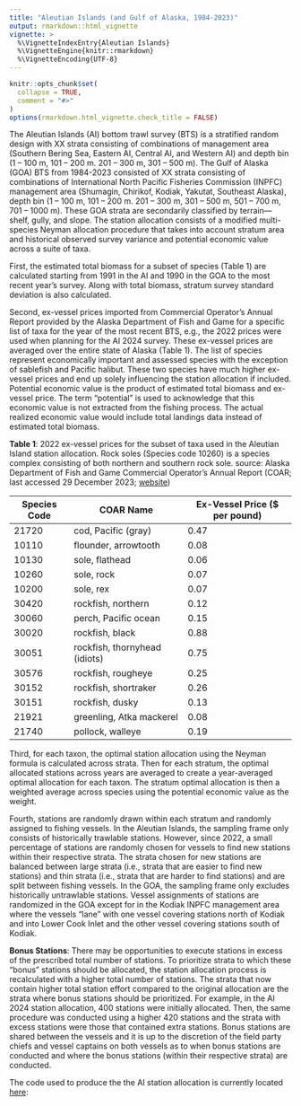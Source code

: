 ```yaml
---
title: "Aleutian Islands (and Gulf of Alaska, 1984-2023)"
output: rmarkdown::html_vignette
vignette: >
  %\VignetteIndexEntry{Aleutian Islands}
  %\VignetteEngine{knitr::rmarkdown}
  %\VignetteEncoding{UTF-8}
---
```


```r
knitr::opts_chunk$set(
  collapse = TRUE,
  comment = "#>"
)
options(rmarkdown.html_vignette.check_title = FALSE)
```

The Aleutian Islands (AI) bottom trawl survey (BTS) is a stratified random design with XX strata consisting of combinations of management area (Southern Bering Sea, Eastern AI, Central AI, and Western AI) and depth bin (1 – 100 m, 101 – 200 m. 201 – 300 m, 301 – 500 m). The Gulf of Alaska (GOA) BTS from 1984-2023 consisted of XX strata consisting of combinations of International North Pacific Fisheries Commission (INPFC) management area (Shumagin, Chirikof, Kodiak, Yakutat, Southeast Alaska), depth bin (1 – 100 m, 101 – 200 m. 201 – 300 m, 301 – 500 m, 501 – 700 m, 701 – 1000 m). These GOA strata are secondarily classified by terrain—shelf, gully, and slope. The station allocation consists of a modified multi-species Neyman allocation procedure that takes into account stratum area and historical observed survey variance and potential economic value across a suite of taxa.

First, the estimated total biomass for a subset of species (Table 1) are calculated starting from 1991 in the AI and 1990 in the GOA to the most recent year’s survey. Along with total biomass, stratum survey standard deviation is also calculated.

Second, ex-vessel prices imported from Commercial Operator’s Annual Report provided by the Alaska Department of Fish and Game for a specific list of taxa for the year of the most recent BTS, e.g., the 2022 prices were used when planning for the AI 2024 survey. These ex-vessel prices are averaged over the entire state of Alaska (Table 1). The list of species represent economically important and assessed species with the exception of sablefish and Pacific halibut. These two species have much higher ex-vessel prices and end up solely influencing the station allocation if included. Potential economic value is the product of estimated total biomass and ex-vessel price. The term “potential” is used to acknowledge that this economic value is not extracted from the fishing process. The actual realized economic value would include total landings data instead of estimated total biomass.


**Table 1**: 2022 ex-vessel prices for the subset of taxa used in the Aleutian Island station allocation. Rock soles (Species code 10260) is a species complex consisting of both northern and southern rock sole. source: Alaska Department of Fish and Game Commercial Operator’s Annual Report (COAR; last accessed 29 December 2023; [website](https://www.adfg.alaska.gov/index.cfm?adfg=fishlicense.coar_buying))

|     Species Code    |     COAR Name                          |     Ex-Vessel Price ($ per pound)    |
|---------------------|----------------------------------------|--------------------------------------|
|     21720           |     cod, Pacific (gray)                |     0.47                             |
|     10110           |     flounder, arrowtooth               |     0.08                             |
|     10130           |     sole, flathead                     |     0.06                             |
|     10260           |     sole, rock                         |     0.07                             |
|     10200           |     sole, rex                          |     0.07                             |
|     30420           |     rockfish, northern                 |     0.12                             |
|     30060           |     perch, Pacific ocean               |     0.15                             |
|     30020           |     rockfish, black                    |     0.88                             |
|     30051           |     rockfish, thornyhead   (idiots)    |     0.75                             |
|     30576           |     rockfish, rougheye                 |     0.25                             |
|     30152           |     rockfish, shortraker               |     0.26                             |
|     30151           |     rockfish, dusky                    |     0.13                             |
|     21921           |     greenling, Atka   mackerel         |     0.08                             |
|     21740           |     pollock, walleye                   |     0.19                             |

Third, for each taxon, the optimal station allocation using the Neyman formula is calculated across strata. Then for each stratum, the optimal allocated stations across years are averaged to create a year-averaged optimal allocation for each taxon. The stratum optimal allocation is then a weighted average across species using the potential economic value as the weight. 

Fourth, stations are randomly drawn within each stratum and randomly assigned to fishing vessels. In the Aleutian Islands, the sampling frame only consists of historically trawlable stations. However, since 2022, a small percentage of stations are randomly chosen for vessels to find new stations within their respective strata. The strata chosen for new stations are balanced between large strata (i.e., strata that are easier to find new stations) and thin strata (i.e., strata that are harder to find stations) and are split between fishing vessels. In the GOA, the sampling frame only excludes historically untrawlable stations. Vessel assignments of stations are randomized in the GOA except for in the Kodiak INPFC management area where the vessels “lane” with one vessel covering stations north of Kodiak and into Lower Cook Inlet and the other vessel covering stations south of Kodiak. 

**Bonus Stations**: There may be opportunities to execute stations in excess of the prescribed total number of stations. To prioritize strata to which these “bonus” stations should be allocated, the station allocation process is recalculated with a higher total number of stations. The strata that now contain higher total station effort compared to the original allocation are the strata where bonus stations should be prioritized. For example, in the AI 2024 station allocation, 400 stations were initially allocated. Then, the same procedure was conducted using a higher 420 stations and the strata with excess stations were those that contained extra stations. Bonus stations are shared between the vessels and it is up to the discretion of the field party chiefs and vessel captains on both vessels as to when bonus stations are conducted and where the bonus stations (within their respective strata) are conducted.

The code used to produce the the AI station allocation is currently located  [here](https://github.com/afsc-gap-products/StationAllocationAIGOA/blob/main/analysis_scripts/AI/AI_2024/station_allocation.R): 
